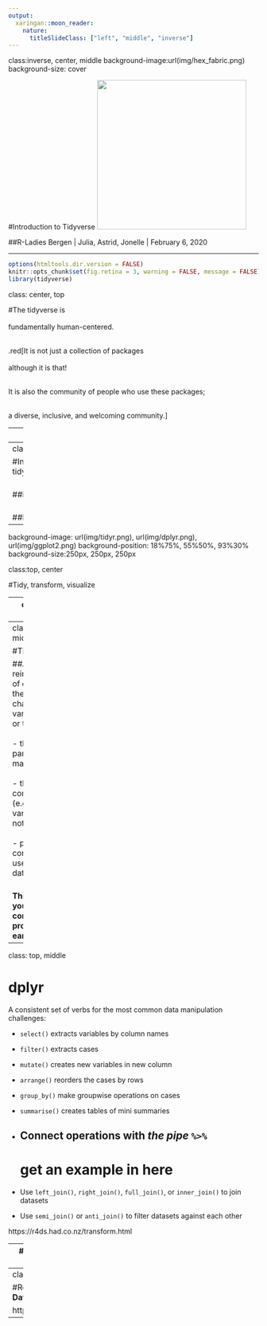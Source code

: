 ```yaml
---
output:
  xaringan::moon_reader:
    nature:
      titleSlideClass: ["left", "middle", "inverse"]
---
```

class:inverse, center, middle
background-image:url(img/hex_fabric.png)
background-size: cover

#Introduction to Tidyverse
<img src = "img/tidyverse-logo.png" width = "300px"/>

##R-Ladies Bergen | Julia, Astrid, Jonelle | February 6, 2020

---

```r
options(htmltools.dir.version = FALSE)
knitr::opts_chunk$set(fig.retina = 3, warning = FALSE, message = FALSE)
library(tidyverse)
```

class: center, top


#The tidyverse is<br /> <br /> fundamentally human-centered.<br /> <br />

.red[It is not just a collection of packages<br /> <br /> although it is that!<br /> <br />

It is also the community of people who use these packages;<br /> <br /> 

a diverse, inclusive, and welcoming community.]

---
class: top, center

background-image: url(img/tidyverse-flow.png)
background-position: contain
background-size:600px 

#Tidyverse flow

---
class: top, middle

#Install core packages in the tidyverse <br /> <br />

##install.packages("tidyverse"). <br /> <br />

##library("tidyverse") 

---
background-image: url(img/tidyr.png), url(img/dplyr.png), url(img/ggplot2.png)
background-position: 18%75%, 55%50%, 93%30%
background-size:250px, 250px, 250px

class:top, center 

#Tidy, transform, visualize 


---
class: top, middle

#tidyr

##In tidy data:

.Large[Each variable forms a column.<br /> <br />

Each observation forms a row.<br /> <br />

Each type of observational unit forms a table.]


---
class: top, middle

#Tibbles

##A tibble is a reinterpretation of data.frame
- they don’t change variable names or types<br /> <br />
- they don’t do partial matching<br /> <br />
- they complain more (e.g. when a variable does not exist)<br /> <br />
- print() in consol eases use of large dataset<br /> <br /> 

**This forces you to confront problems earlier.**

---
class: top, middle

# dplyr

A consistent set of verbs for the most common data manipulation challenges:

* `select()` extracts variables by column names
* `filter()` extracts cases
* `mutate()` creates new variables in new column
* `arrange()` reorders the cases by rows
* `group_by()` make groupwise operations on cases
* `summarise()` creates tables of mini summaries

* Connect operations with *the pipe* `%>%` 
---
# get an example in here 

* Use `left_join()`, `right_join()`, `full_join()`, or `inner_join()` to join datasets

* Use `semi_join()` or `anti_join()` to filter datasets against each other

https://r4ds.had.co.nz/transform.html





---
#get some data in here
---
class: top, middel

#Resources:  
#**R for Data Science**

https://r4ds.had.co.nz

---
